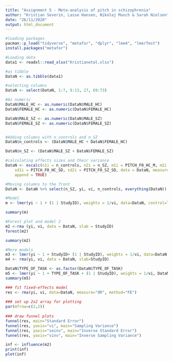 ```yaml
---
title: "Assignment 5 - Meta-analysis of pitch in schizophrenia"
author: "Kristian Severin, Lasse Hansen, Nikolaj Munch & Sarah Nielsen"
date: "26/11/2020"
output: html_document
---
```


```r
#loading packages
pacman::p_load("tidyverse", "metafor", "dplyr", "lme4", "lmerTest")
install.packages("metafor")
```

```r
#Loading data
data1 <- readxl::read_xlsx("Kristianetal.xlsx")
```

```r
#as tibble
DataN <- as.tibble(data1)

#selecting columns 
DataN <- select(DataN, 1:7, 9:13, 27, 69:73)

#As numeric
DataN$MALE_HC <- as.numeric(DataN$MALE_HC)
DataN$FEMALE_HC <- as.numeric(DataN$FEMALE_HC)

DataN$MALE_SZ <- as.numeric(DataN$MALE_SZ)
DataN$FEMALE_SZ <- as.numeric(DataN$FEMALE_SZ)


#Adding columns with n_controls and n_SZ
DataN$n_controls <- (DataN$MALE_HC + DataN$FEMALE_HC)

DataN$n_SZ <- (DataN$MALE_SZ + DataN$FEMALE_SZ)
```

```r
#calculating effects sizes and their variance
DataN <- escalc(n1i = n_controls, n2i = n_SZ, m1i = PITCH_F0_HC_M, m2i = PITCH_F0_SZ_M, 
    sd1i = PITCH_F0_HC_SD, sd2i = PITCH_F0_SZ_SD, data = DataN, measure = "SMD", 
    append = TRUE)

#Moving columns to the front
DataN <- DataN %>% select(n_SZ, yi, vi, n_controls, everything(DataN))
```

```r
#Model
m <- lmer(yi ~ 1 + (1 | StudyID), weights = 1/vi, data=DataN, control=lmerControl(check.nobs.vs.nlev="ignore", check.nobs.vs.nRE="ignore"))

summary(m)

#Forest plot and model 2
m2 <-rma (yi, vi, data = DataN, slab = StudyID)
forest(m2)

summary(m2)

#More models
m3 <- lmer(yi ~ 1 + StudyID+ (1 | StudyID), weights = 1/vi, data=DataN, control=lmerControl(check.nobs.vs.nlev="ignore", check.nobs.vs.nRE="ignore"))
m4 <- rma(yi, vi, data = DataN, slab=StudyID)

DataN$TYPE_OF_TASK <- as.factor(DataN$TYPE_OF_TASK)
m5 <- lmer(yi ~ 1 + TYPE_OF_TASK + (1 | StudyID), weights = 1/vi, DataN, control=lmerControl(check.nobs.vs.nlev="ignore", check.nobs.vs.nRE="ignore", optimizer = "Nelder_Mead"))
summary(m5)

### fit fixed-effects model
res <- rma(yi, vi, data=DataN, measure="OR", method="FE")
 
### set up 2x2 array for plotting
par(mfrow=c(2,2))
 
### draw funnel plots
funnel(res, main="Standard Error")
funnel(res, yaxis="vi", main="Sampling Variance")
funnel(res, yaxis="seinv", main="Inverse Standard Error")
funnel(res, yaxis="vinv", main="Inverse Sampling Variance")

```

```r
inf <- influence(m2)
print(inf)
plot(inf)
```








